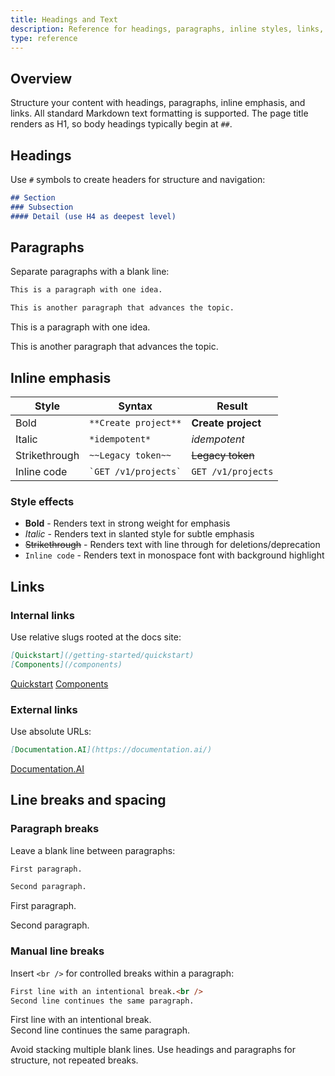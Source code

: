 ```yaml
---
title: Headings and Text
description: Reference for headings, paragraphs, inline styles, links, and spacing in MDX.
type: reference
---
```


## Overview

Structure your content with headings, paragraphs, inline emphasis, and links. All standard Markdown text formatting is supported. The page title renders as H1, so body headings typically begin at `##`.

## Headings

Use `#` symbols to create headers for structure and navigation:

````markdown
## Section
### Subsection  
#### Detail (use H4 as deepest level)
````

## Paragraphs

Separate paragraphs with a blank line:

````markdown
This is a paragraph with one idea.

This is another paragraph that advances the topic.
````

This is a paragraph with one idea.

This is another paragraph that advances the topic.

## Inline emphasis

| Style         | Syntax                   | Result             |
| ------------- | ------------------------ | ------------------ |
| Bold          | `**Create project**`     | **Create project** |
| Italic        | `*idempotent*`           | *idempotent*       |
| Strikethrough | `~~Legacy token~~`       | ~~Legacy token~~   |
| Inline code   | `` `GET /v1/projects` `` | `GET /v1/projects` |

### Style effects

- **Bold** - Renders text in strong weight for emphasis
- *Italic* - Renders text in slanted style for subtle emphasis  
- ~~Strikethrough~~ - Renders text with line through for deletions/deprecation
- `Inline code` - Renders text in monospace font with background highlight

## Links

### Internal links

Use relative slugs rooted at the docs site:

````markdown
[Quickstart](/getting-started/quickstart)
[Components](/components)
````

[Quickstart](/getting-started/quickstart)
[Components](/components)

### External links

Use absolute URLs:

````markdown
[Documentation.AI](https://documentation.ai/)
````

[Documentation.AI](https://documentation.ai/)

## Line breaks and spacing

### Paragraph breaks

Leave a blank line between paragraphs:

````markdown
First paragraph.

Second paragraph.
````

First paragraph.

Second paragraph.

### Manual line breaks

Insert `<br />` for controlled breaks within a paragraph:

````markdown
First line with an intentional break.<br />
Second line continues the same paragraph.
````

First line with an intentional break.<br />
Second line continues the same paragraph.

<Callout kind="info">
  Avoid stacking multiple blank lines. Use headings and paragraphs for structure, not repeated breaks.
</Callout>